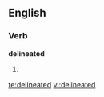
==English==

===Verb===
'''delineated'''

# {{past of|[[delineate]]}}

[[te:delineated]]
[[vi:delineated]]